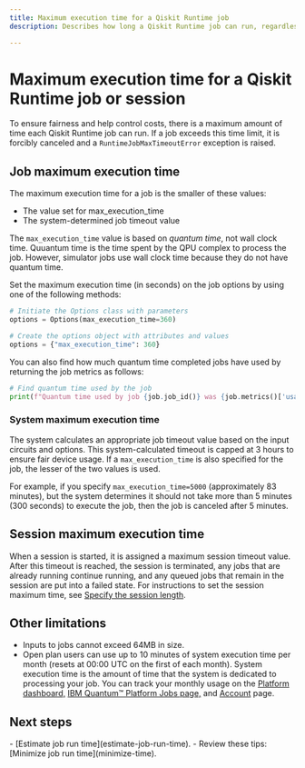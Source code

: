 ```yaml
---
title: Maximum execution time for a Qiskit Runtime job
description: Describes how long a Qiskit Runtime job can run, regardless of what execution mode is used.

---
```


# Maximum execution time for a Qiskit Runtime job or session

To ensure fairness and help control costs, there is a maximum amount of time each Qiskit Runtime job can run. If a job exceeds this time limit, it is forcibly canceled and a `RuntimeJobMaxTimeoutError` exception is raised.

<span id="max-job"></span>
## Job maximum execution time

The maximum execution time for a job is the smaller of these values:

- The value set for max_execution_time
- The system-determined job timeout value

The `max_execution_time` value is based on _quantum time_, not wall clock time. Quuantum time is the time spent by the QPU complex to process the job. However, simulator jobs use wall clock time because they do not have quantum time.

Set the maximum execution time (in seconds) on the job options by using one of the following methods:

```python
# Initiate the Options class with parameters
options = Options(max_execution_time=360)
```

```python
# Create the options object with attributes and values
options = {"max_execution_time": 360}
```

You can also find how much quantum time completed jobs have used by returning the job metrics as follows:

```python
# Find quantum time used by the job
print(f"Quantum time used by job {job.job_id()} was {job.metrics()['usage']['quantum_seconds']} seconds")
```

<span id="max-system"></span>
### System maximum execution time

The system calculates an appropriate job timeout value based on the input circuits and options. This system-calculated timeout is capped at 3 hours to ensure fair device usage. If a `max_execution_time` is also specified for the job, the lesser of the two values is used.

For example, if you specify `max_execution_time=5000` (approximately 83 minutes), but the system determines it should not take more than 5 minutes (300 seconds) to execute the job, then the job is canceled after 5 minutes.

## Session maximum execution time

When a session is started, it is assigned a maximum session timeout value. After this timeout is reached, the session is terminated, any jobs that are already running continue running, and any queued jobs that remain in the session are put into a failed state. For instructions to set the session maximum time, see [Specify the session length](run-jobs-in-session#specify-length).

## Other limitations

*   Inputs to jobs cannot exceed 64MB in size.
*   Open plan users can use up to 10 minutes of system execution time per month (resets at 00:00 UTC on the first of each month). System execution time is the amount of time that the system is dedicated to processing your job. You can track your monthly usage on the [Platform dashboard,](https://quantum.ibm.com/)  [IBM Quantum&trade; Platform Jobs page,](https://quantum.ibm.com/jobs) and [Account](https://quantum.ibm.com/account) page.

## Next steps

<Admonition type="tip" title="Recommendations">
    - [Estimate job run time](estimate-job-run-time).
    - Review these tips: [Minimize job run time](minimize-time).
</Admonition>